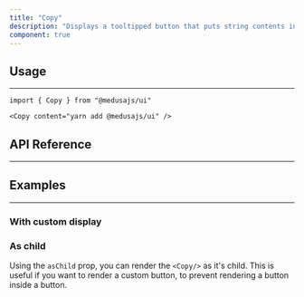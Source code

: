 ```yaml
---
title: "Copy"
description: "Displays a tooltipped button that puts string contents into the user's clipboard."
component: true
---
```


<ComponentExample name="copy-demo" />

## Usage

---

```tsx
import { Copy } from "@medusajs/ui"
```

```tsx
<Copy content="yarn add @medusajs/ui" />
```

## API Reference

---

<ComponentReference mainComponent="Copy" />

## Examples

---

### With custom display

<ComponentExample name="copy-custom-display" />

### As child

Using the `asChild` prop, you can render the `<Copy/>` as it's child. This is useful if you want to render a custom button, to prevent rendering a button inside a button.

<ComponentExample name="copy-as-child" />
